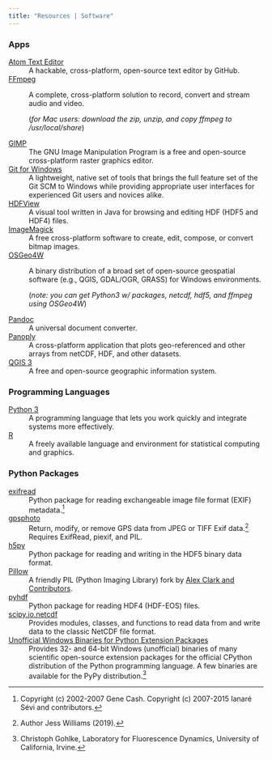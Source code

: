 ```yaml
---
title: "Resources | Software"
---
```


### Apps

[Atom Text Editor](https://atom.io)
:   A hackable, cross-platform, open-source text editor by GitHub.

[FFmpeg](https://ffmpeg.org/)
:   A complete, cross-platform solution to record, convert and stream audio and video.

    (*for Mac users: download the zip, unzip, and copy ffmpeg to /usr/local/share*)

[GIMP](https://www.gimp.org/)
:   The GNU Image Manipulation Program is a free and open-source cross-platform raster graphics editor.

[Git for Windows](https://github.com/git-for-windows/git/releases)
:   A lightweight, native set of tools that brings the full feature set of the Git SCM to Windows while providing appropriate user interfaces for experienced Git users and novices alike.

[HDFView](https://www.hdfgroup.org/downloads/hdfview/)
:   A visual tool written in Java for browsing and editing HDF (HDF5 and HDF4) files.

[ImageMagick](https://imagemagick.org/)
:   A free cross-platform software to create, edit, compose, or convert bitmap images.

[OSGeo4W](https://trac.osgeo.org/osgeo4w/)
:   A binary distribution of a broad set of open-source geospatial software (e.g., QGIS, GDAL/OGR, GRASS) for Windows environments.

    (*note: you can get Python3 w/ packages, netcdf, hdf5, and ffmpeg using OSGeo4W*)

[Pandoc](https://pandoc.org/)
:   A universal document converter.

[Panoply](https://www.giss.nasa.gov/tools/panoply/)
:   A cross-platform application that plots geo-referenced and other arrays from netCDF, HDF, and other datasets.

[QGIS 3](https://www.qgis.org/en/site/)
:   A free and open-source geographic information system.


### Programming Languages

[Python 3](https://www.python.org/)
:   A programming language that lets you work quickly and integrate systems more effectively.

[R](https://cran.r-project.org/)
:   A freely available language and environment for statistical computing and graphics.


### Python Packages

[exifread](https://github.com/ianare/exif-py)
:   Python package for reading exchangeable image file format (EXIF) metadata.[^exif19]

[gpsphoto](https://pypi.org/project/gpsphoto/)
:   Return, modify, or remove GPS data from JPEG or TIFF Exif data.[^jessgwiii]
    Requires ExifRead, piexif, and PIL.

[h5py](https://www.h5py.org/)
:   Python package for reading and writing in the HDF5 binary data format.

[Pillow](https://pillow.readthedocs.io/en/stable/index.html)
:   A friendly PIL (Python Imaging Library) fork by [Alex Clark and Contributors](https://github.com/python-pillow/Pillow/graphs/contributors).

[pyhdf](https://www.hdfeos.org/software/pyhdf.php)
:   Python package for reading HDF4 (HDF-EOS) files.

[scipy.io.netcdf](https://docs.scipy.org/doc/scipy-0.16.1/reference/io.html#module-scipy.io.netcdf)
:   Provides modules, classes, and functions to read data from and write data to the classic NetCDF file format.

[Unofficial Windows Binaries for Python Extension Packages](https://www.lfd.uci.edu/~gohlke/pythonlibs/)
:   Provides 32- and 64-bit Windows (unofficial) binaries of many scientific open-source extension packages for the official CPython distribution of the Python programming language. A few binaries are available for the PyPy distribution.[^gohlke19]

[^exif19]: Copyright (c) 2002-2007 Gene Cash. Copyright (c) 2007-2015 Ianar&eacute; S&eacute;vi and contributors.

[^gohlke19]: Christoph Gohlke, Laboratory for Fluorescence Dynamics, University of California, Irvine.

[^jessgwiii]: Author Jess Williams (2019).
